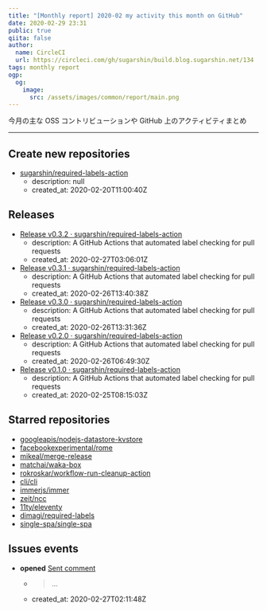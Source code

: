 ```yaml
---
title: "[Monthly report] 2020-02 my activity this month on GitHub"
date: 2020-02-29 23:31
public: true
qiita: false
author:
  name: CircleCI
  url: https://circleci.com/gh/sugarshin/build.blog.sugarshin.net/134
tags: monthly report
ogp:
  og:
    image:
      src: /assets/images/common/report/main.png
---
```


今月の主な OSS コントリビューションや GitHub 上のアクティビティまとめ

***

## Create new repositories

- [sugarshin/required-labels-action](https://github.com/sugarshin/required-labels-action)
  - description: null
  - created_at: 2020-02-20T11:00:40Z

## Releases

- [Release v0.3.2 · sugarshin/required-labels-action](https://github.com/sugarshin/required-labels-action/releases/tag/v0.3.2)
  - description: A GitHub Actions that automated label checking for pull requests
  - created_at: 2020-02-27T03:06:01Z
- [Release v0.3.1 · sugarshin/required-labels-action](https://github.com/sugarshin/required-labels-action/releases/tag/v0.3.1)
  - description: A GitHub Actions that automated label checking for pull requests
  - created_at: 2020-02-26T13:40:38Z
- [Release v0.3.0 · sugarshin/required-labels-action](https://github.com/sugarshin/required-labels-action/releases/tag/v0.3.0)
  - description: A GitHub Actions that automated label checking for pull requests
  - created_at: 2020-02-26T13:31:36Z
- [Release v0.2.0 · sugarshin/required-labels-action](https://github.com/sugarshin/required-labels-action/releases/tag/v0.2.0)
  - description: A GitHub Actions that automated label checking for pull requests
  - created_at: 2020-02-26T06:49:30Z
- [Release v0.1.0 · sugarshin/required-labels-action](https://github.com/sugarshin/required-labels-action/releases/tag/v0.1.0)
  - description: A GitHub Actions that automated label checking for pull requests
  - created_at: 2020-02-25T08:15:03Z

## Starred repositories

- [googleapis/nodejs-datastore-kvstore](https://github.com/googleapis/nodejs-datastore-kvstore)
- [facebookexperimental/rome](https://github.com/facebookexperimental/rome)
- [mikeal/merge-release](https://github.com/mikeal/merge-release)
- [matchai/waka-box](https://github.com/matchai/waka-box)
- [rokroskar/workflow-run-cleanup-action](https://github.com/rokroskar/workflow-run-cleanup-action)
- [cli/cli](https://github.com/cli/cli)
- [immerjs/immer](https://github.com/immerjs/immer)
- [zeit/ncc](https://github.com/zeit/ncc)
- [11ty/eleventy](https://github.com/11ty/eleventy)
- [dimagi/required-labels](https://github.com/dimagi/required-labels)
- [single-spa/single-spa](https://github.com/single-spa/single-spa)

## Issues events

- **opened** [Sent comment](https://github.com/sugarshin/required-labels-action/issues/23)
  - > ...
  - created_at: 2020-02-27T02:11:48Z
